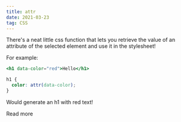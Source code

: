 ```yaml
---
title: attr
date: 2021-03-23
tag: CSS
---
```




There's a neat little css function that lets you retrieve the value of an attribute
of the selected element and use it in the stylesheet!

For example:

```jsx
<h1 data-color="red">Hello</h1>
```

```css
h1 {
  color: attr(data-color);
}
```

Would generate an h1 with red text!

<TextLink href="https://developer.mozilla.org/en-US/docs/Web/CSS/attr()">
  Read more
</TextLink>
